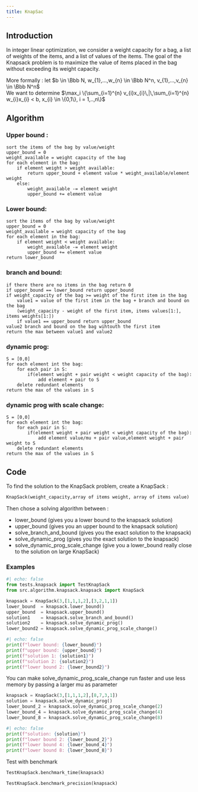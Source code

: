 ```yaml
---
title: KnapSac
---
```


## Introduction
In integer linear optimization, we consider a weight capacity for a bag, a list of weights of the items, and a list of values of the items.
The goal of the Knapsack problem is to maximize the value of items placed in the bag without exceeding its weight capacity.

More formally :
    let $b \in \Bbb N, w_{1},...,w_{n} \in \Bbb N^n, v_{1},...,v_{n} \in \Bbb N^n$\
    We want to determine $\max_i \{\sum_{i=1}^{n} v_{i}x_{i}\,|\,\sum_{i=1}^{n} w_{i}x_{i} < b, x_{i} \in \{0,1\}, i = 1,..,n\}$

## Algorithm
### Upper bound :
    sort the items of the bag by value/weight
    upper_bound = 0
    weight_available = weight capacity of the bag
    for each element in the bag:
        if element weight > weight available:
            return upper_bound + element value * weight_available/element weight
        else:
            weight_available -= element weight
            upper_bound += element value
### Lower bound:
    sort the items of the bag by value/weight
    upper_bound = 0
    weight_available = weight capacity of the bag
    for each element in the bag:
        if element weight < weight available:
            weight_available -= element weight
            upper_bound += element value
    return lower_bound
### branch and bound:
    if there there are no items in the bag return 0
    if upper_bound == lower_bound return upper_bound
    if weight_capacity of the bag >= weight of the first item in the bag
        value1 = value of the first item in the bag + branch and bound on the bag
        (weight_capacity - weight of the first item, items values[1:], items weights[1:])
        if value1 == upper_bound return upper_bound
    value2 branch and bound on the bag wihtouth the first item
    return the max between value1 and value2
### dynamic prog:
    S = [0,0]
    for each element int the bag:
        for each pair in S:
            if(element weight + pair weight < weight capacity of the bag):
                add element + pair to S
        delete redundant elements
    return the max of the values in S
### dynamic prog with scale change:
    S = [0,0]
    for each element int the bag:
        for each pair in S:
            if(element weight + pair weight < weight capacity of the bag):
                add element value/mu + pair value,element weight + pair weight to S
        delete redundant elements
    return the max of the values in S

## Code
To find the solution to the KnapSack problem, create a KnapSack :
```python
KnapSack(weight_capacity,array of items weight, array of items value)
```
Then chose a solving algorithm between :\

* lower_bound (gives you a lower bound to the knapsack solution)
* upper_bound (gives you an upper bound to the knapsack solution)
* solve_branch_and_bound (gives you the exact solution to the knapsack)
* solve_dynamic_prog (gives you the exact solution to the knapsack)
* solve_dynamic_prog_scale_change (give you a lower_bound really close to the solution on large KnapSack)


### Examples

```python
#| echo: false
from tests.knapsack import TestKnapSack
from src.algorithm.knapsack.knapsack import KnapSack
```

```python
knapsack = KnapSack(3,[1,1,1,2],[3,2,1,1])
lower_bound  = knapsack.lower_bound()
upper_bound  = knapsack.upper_bound()
solution1    = knapsack.solve_branch_and_bound()
solution2    = knapsack.solve_dynamic_prog()
lower_bound2 = knapsack.solve_dynamic_prog_scale_change()
```
```python
#| echo: false
print(f"lower bound: {lower_bound}")
print(f"upper bound: {upper_bound}")
print(f"solution 1: {solution1}")
print(f"solution 2: {solution2}")
print(f"lower bound 2: {lower_bound2}")
```
You can make solve_dynamic_prog_scale_change run faster and use less memory by passing a larger mu as parameter\
```python
knapsack = KnapSack(3,[1,1,1,2],[8,7,3,1])
solution = knapsack.solve_dynamic_prog()
lower_bound_2 = knapsack.solve_dynamic_prog_scale_change(2)
lower_bound_4 = knapsack.solve_dynamic_prog_scale_change(4)
lower_bound_8 = knapsack.solve_dynamic_prog_scale_change(8)
```
```python
#| echo: false
print(f"solution: {solution}")
print(f"lower bound 2: {lower_bound_2}")
print(f"lower bound 4: {lower_bound_4}")
print(f"lower bound 8: {lower_bound_8}")
```

Test with benchmark
```python
TestKnapSack.benchmark_time(knapsack)
```
```python
TestKnapSack.benchmark_precision(knapsack)
```